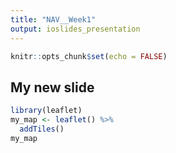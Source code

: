 ---
title: "NAV__Week1"
output: ioslides_presentation
---

```{r setup, include=FALSE}
knitr::opts_chunk$set(echo = FALSE)
```

## My new slide

```{r,echo=FALSE}
library(leaflet)
my_map <- leaflet() %>%
  addTiles()
my_map
```

